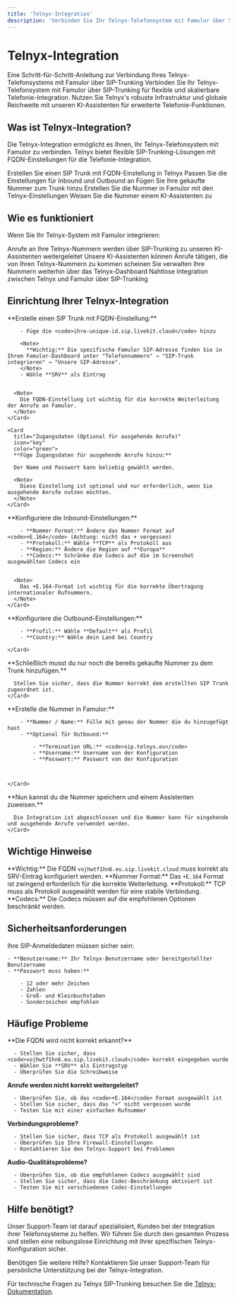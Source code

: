 ```yaml
---
title: 'Telnyx-Integration'
description: 'Verbinden Sie Ihr Telnyx-Telefonsystem mit Famulor über SIP-Trunking'
---
```


# Telnyx-Integration

<Note>
  Eine Schritt-für-Schritt-Anleitung zur Verbindung Ihres Telnyx-Telefonsystems mit Famulor über SIP-Trunking
</Note>

<CardGroup cols={2}>
  <Card
    title="Was ist Telnyx-Integration?"
    icon="phone-volume"
    color="blue">
    Verbinden Sie Ihr Telnyx-Telefonsystem mit Famulor über SIP-Trunking für flexible und skalierbare Telefonie-Integration.
  </Card>
  <Card
    title="Vorteile"
    icon="star"
    color="green">
    Nutzen Sie Telnyx's robuste Infrastruktur und globale Reichweite mit unseren KI-Assistenten für erweiterte Telefonie-Funktionen.
  </Card>
</CardGroup>

## Was ist Telnyx-Integration?

Die Telnyx-Integration ermöglicht es Ihnen, Ihr Telnyx-Telefonsystem mit Famulor zu verbinden. Telnyx bietet flexible SIP-Trunking-Lösungen mit FQDN-Einstellungen für die Telefonie-Integration.

<Steps>
  <Step title="SIP Trunk erstellen">
    Erstellen Sie einen SIP Trunk mit FQDN-Einstellung in Telnyx
  </Step>
  <Step title="Konfiguration anpassen">
    Passen Sie die Einstellungen für Inbound und Outbound an
  </Step>
  <Step title="Nummer hinzufügen">
    Fügen Sie Ihre gekaufte Nummer zum Trunk hinzu
  </Step>
  <Step title="Famulor konfigurieren">
    Erstellen Sie die Nummer in Famulor mit den Telnyx-Einstellungen
  </Step>
  <Step title="Assistent zuweisen">
    Weisen Sie die Nummer einem KI-Assistenten zu
  </Step>
</Steps>

## Wie es funktioniert

Wenn Sie Ihr Telnyx-System mit Famulor integrieren:

<CardGroup cols={2}>
  <Card
    title="Eingehende Anrufe"
    icon="phone-incoming"
    color="green">
    Anrufe an Ihre Telnyx-Nummern werden über SIP-Trunking zu unseren KI-Assistenten weitergeleitet
  </Card>
  <Card
    title="Ausgehende Anrufe"
    icon="phone-outgoing"
    color="blue">
    Unsere KI-Assistenten können Anrufe tätigen, die von Ihren Telnyx-Nummern zu kommen scheinen
  </Card>
  <Card
    title="Verwaltung"
    icon="settings"
    color="purple">
    Sie verwalten Ihre Nummern weiterhin über das Telnyx-Dashboard
  </Card>
  <Card
    title="Integration"
    icon="link"
    color="orange">
    Nahtlose Integration zwischen Telnyx und Famulor über SIP-Trunking
  </Card>
</CardGroup>

## Einrichtung Ihrer Telnyx-Integration

<Steps>
  <Step title="SIP Trunk erstellen">
    <Card
      title="FQDN-Einstellung"
      icon="plus-circle"
      color="blue">
      **Erstelle einen SIP Trunk mit FQDN-Einstellung:**
      
      
        - Füge die <code>ihre-unique-id.sip.livekit.cloud</code> hinzu
        
        <Note>
          **Wichtig:** Die spezifische Famulor SIP-Adresse finden Sie in Ihrem Famulor-Dashboard unter "Telefonnummern" → "SIP-Trunk integrieren" → "Unsere SIP-Adresse".
        </Note>
        - Wähle **SRV** als Eintrag
      
      
      <Note>
        Die FQDN-Einstellung ist wichtig für die korrekte Weiterleitung der Anrufe an Famulor.
      </Note>
    </Card>
    
    <Card
      title="Zugangsdaten (Optional für ausgehende Anrufe)"
      icon="key"
      color="green">
      **Füge Zugangsdaten für ausgehende Anrufe hinzu:**
      
      Der Name und Passwort kann beliebig gewählt werden.
      
      <Note>
        Diese Einstellung ist optional und nur erforderlich, wenn Sie ausgehende Anrufe nutzen möchten.
      </Note>
    </Card>
  </Step>
  
  <Step title="Inbound-Einstellungen">
    <Card
      title="Inbound-Konfiguration"
      icon="settings"
      color="purple">
      **Konfiguriere die Inbound-Einstellungen:**
      
      
        - **Nummer Format:** Ändere das Nummer Format auf <code>+E.164</code> (Achtung: nicht das + vergessen)
        - **Protokoll:** Wähle **TCP** als Protokoll aus
        - **Region:** Ändere die Region auf **Europa**
        - **Codecs:** Schränke die Codecs auf die im Screenshot ausgewählten Codecs ein
      
      
      <Note>
        Das +E.164-Format ist wichtig für die korrekte Übertragung internationaler Rufnummern.
      </Note>
    </Card>
  </Step>
  
  <Step title="Outbound-Einstellungen">
    <Card
      title="Outbound Settings V2"
      icon="phone-outgoing"
      color="orange">
      **Konfiguriere die Outbound-Einstellungen:**
      
      
        - **Profil:** Wähle **Default** als Profil
        - **Country:** Wähle dein Land bei Country
      
    </Card>
  </Step>
  
  <Step title="Nummer zum Trunk hinzufügen">
    <Card
      title="Nummer hinzufügen"
      icon="phone"
      color="green">
      **Schließlich musst du nur noch die bereits gekaufte Nummer zu dem Trunk hinzufügen.**
      
      Stellen Sie sicher, dass die Nummer korrekt dem erstellten SIP Trunk zugeordnet ist.
    </Card>
  </Step>
  
  <Step title="Nummer in Famulor erstellen">
    <Card
      title="Famulor-Konfiguration"
      icon="download"
      color="blue">
      **Erstelle die Nummer in Famulor:**
      
      
        - **Nummer / Name:** Fülle mit genau der Nummer die du hinzugefügt hast
        - **Optional für Outbound:**
          
            - **Termination URL:** <code>sip.telnyx.eu</code>
            - **Username:** Username von der Konfiguration
            - **Passwort:** Passwort von der Konfiguration
          
        
      
    </Card>
  </Step>
  
  <Step title="Assistent zuweisen">
    <Card
      title="Zuweisung"
      icon="check-circle"
      color="purple">
      **Nun kannst du die Nummer speichern und einem Assistenten zuweisen.**
      
      Die Integration ist abgeschlossen und die Nummer kann für eingehende und ausgehende Anrufe verwendet werden.
    </Card>
  </Step>
</Steps>

## Wichtige Hinweise

<CardGroup cols={2}>
  <Card
    title="FQDN-Einstellung"
    icon="server"
    color="red">
    **Wichtig:** Die FQDN <code>vojhwtf1hn6.eu.sip.livekit.cloud</code> muss korrekt als SRV-Eintrag konfiguriert werden.
  </Card>
  <Card
    title="E.164 Format"
    icon="phone"
    color="orange">
    **Nummer Format:** Das <code>+E.164</code> Format ist zwingend erforderlich für die korrekte Weiterleitung.
  </Card>
  <Card
    title="TCP-Protokoll"
    icon="shield"
    color="blue">
    **Protokoll:** TCP muss als Protokoll ausgewählt werden für eine stabile Verbindung.
  </Card>
  <Card
    title="Codec-Beschränkung"
    icon="settings"
    color="green">
    **Codecs:** Die Codecs müssen auf die empfohlenen Optionen beschränkt werden.
  </Card>
</CardGroup>

## Sicherheitsanforderungen

<Card
  title="SIP-Anmeldedaten Sicherheit"
  icon="shield"
  color="red">
  Ihre SIP-Anmeldedaten müssen sicher sein:
  
  
    - **Benutzername:** Ihr Telnyx-Benutzername oder bereitgestellter Benutzername
    - **Passwort muss haben:**
      
        - 12 oder mehr Zeichen
        - Zahlen
        - Groß- und Kleinbuchstaben
        - Sonderzeichen empfohlen
      
    
  
</Card>

## Häufige Probleme

<CardGroup cols={2}>
  <Card
    title="FQDN-Konfiguration"
    icon="alert-circle"
    color="red">
    **Die FQDN wird nicht korrekt erkannt?**
    
    
      - Stellen Sie sicher, dass <code>vojhwtf1hn6.eu.sip.livekit.cloud</code> korrekt eingegeben wurde
      - Wählen Sie **SRV** als Eintragstyp
      - Überprüfen Sie die Schreibweise
    
  </Card>
  
  <Card
    title="E.164 Format-Probleme"
    icon="phone-x"
    color="orange">
    **Anrufe werden nicht korrekt weitergeleitet?**
    
    
      - Überprüfen Sie, ob das <code>+E.164</code> Format ausgewählt ist
      - Stellen Sie sicher, dass das "+" nicht vergessen wurde
      - Testen Sie mit einer einfachen Rufnummer
    
  </Card>
  
  <Card
    title="TCP-Protokoll"
    icon="server"
    color="blue">
    **Verbindungsprobleme?**
    
    
      - Stellen Sie sicher, dass TCP als Protokoll ausgewählt ist
      - Überprüfen Sie Ihre Firewall-Einstellungen
      - Kontaktieren Sie den Telnyx-Support bei Problemen
    
  </Card>
  
  <Card
    title="Codec-Probleme"
    icon="settings"
    color="purple">
    **Audio-Qualitätsprobleme?**
    
    
      - Überprüfen Sie, ob die empfohlenen Codecs ausgewählt sind
      - Stellen Sie sicher, dass die Codec-Beschränkung aktiviert ist
      - Testen Sie mit verschiedenen Codec-Einstellungen
    
  </Card>
</CardGroup>

## Hilfe benötigt?

<Tip>
  Unser Support-Team ist darauf spezialisiert, Kunden bei der Integration ihrer Telefonsysteme zu helfen. Wir führen Sie durch den gesamten Prozess und stellen eine reibungslose Einrichtung mit Ihrer spezifischen Telnyx-Konfiguration sicher.
</Tip>

<Card
  title="Support kontaktieren"
  icon="headphones"
  color="blue"
  href="mailto:support@famulor.io">
  Benötigen Sie weitere Hilfe? Kontaktieren Sie unser Support-Team für persönliche Unterstützung bei der Telnyx-Integration.
</Card>

<Card
  title="Telnyx Support"
  icon="globe"
  color="green"
  href="https://developers.telnyx.com/docs">
  Für technische Fragen zu Telnyx SIP-Trunking besuchen Sie die <a href="https://developers.telnyx.com/docs" target="_blank">Telnyx-Dokumentation</a>.
</Card>
